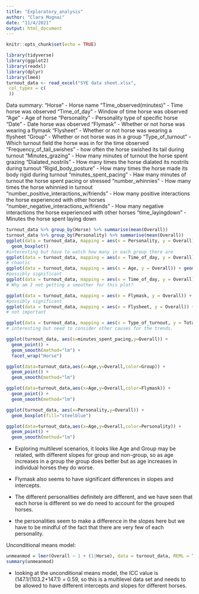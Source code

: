 ```yaml
---
title: "Exploratory_analysis"
author: "Clara Mugnai"
date: "11/4/2021"
output: html_document
---
```


```r
knitr::opts_chunk$set(echo = TRUE)
```

```r
library(tidyverse)
library(ggplot2)
library(readxl)
library(dplyr)
library(lme4)
turnout_data <- read_excel("SYE data sheet.xlsx",
 col_types = c(
 ))
```
Data summary:
  "Horse" - Horse name
  "Time_observed(minutes)" - Time horse was observed
  "Time_of_day" - Window of time horse was observed
  "Age" - Age of horse
  "Personality" - Personality type of specific horse
  "Date" - Date horse was observed
  "Flymask" - Whether or not horse was wearing a flymask
  "Flysheet" - Whether or not horse was wearing a flysheet
  "Group" - Whether or not horse was in a group
  "Type_of_turnout" - Which turnout field the horse was in for the time observed
  "Frequency_of_tail_swishes" - how often the horse swished its tail during turnout
  "Minutes_grazing" - How many minutes of turnout the horse spent grazing
  "Dialated_nostrils" - How many times the horse dialated its nostrils during turnout
  "Rigid_body_posture" - How many times the horse made its body rigid during turnout
  "minutes_spent_pacing" - Haw many minutes of turnout the horse spent pacing or stressed 
  "number_whinnies" - How many times the horse whinnied in turnout
  "number_positive_interactions_w/friends" - How many positive interactions the horse experienced with other horses
  "number_negative_interactions_w/friends" - How many negative interactions the horse experienced with other horses
  "time_layingdown" - Minutes the horse spent laying down

```r
turnout_data %>% group_by(Horse) %>% summarise(mean(Overall))
turnout_data %>% group_by(Personality) %>% summarise(mean(Overall))
ggplot(data = turnout_data, mapping = aes(x = Personality, y = Overall)) +
  geom_boxplot()
#interesting but have to watch how many in each group there are
ggplot(data = turnout_data, mapping = aes(x = Time_of_day, y = Overall)) + geom_boxplot()
# chaotic
ggplot(data = turnout_data, mapping = aes(x = Age, y = Overall)) + geom_point() + geom_smooth(se = FALSE)
#possibly significant
ggplot(data = turnout_data, mapping = aes(x = Time_of_day, y = Overall)) + geom_point() + geom_smooth(se = FALSE)
# Why am I not getting a smoother for this plot?

ggplot(data = turnout_data, mapping = aes(x = Flymask, y = Overall)) + geom_boxplot()
#possibly significant
ggplot(data = turnout_data, mapping = aes(x = Flysheet, y = Overall)) + geom_boxplot()
# not important

ggplot(data = turnout_data, mapping = aes(x = Type_of_turnout, y = Totalnegativesigns)) + geom_boxplot()
# interesting but need to consider other causes for the trends.

ggplot(turnout_data, aes(x=minutes_spent_pacing,y=Overall)) + 
  geom_point() + 
  geom_smooth(method="lm") +
  facet_wrap("Horse")

ggplot(data=turnout_data,aes(x=Age,y=Overall,color=Group)) + 
  geom_point() + 
  geom_smooth(method="lm")

ggplot(data=turnout_data,aes(x=Age,y=Overall,color=Flymask)) + 
  geom_point() + 
  geom_smooth(method="lm")

ggplot(turnout_data, aes(x=Personality,y=Overall)) + 
  geom_boxplot(fill="steelblue")

ggplot(data=turnout_data,aes(x=Age,y=Overall,color=Personality)) + 
  geom_point() + 
  geom_smooth(method="lm")
```

- Exploring multilevel scenarios, it looks like Age and Group may be related, with different slopes for group and non-group, so as age increases in a group the group does better but as age increases in individual horses they do worse. 

- Flymask also seems to have significant differences in slopes and intercepts. 


- The different personalities definitely are different, and we have seen that each horse is different so we do need to account for the grouped horses. 

- the personalities seem to make a difference in the slopes here but we have to be mindful of the fact that there are very few of each personality. 


Unconditional means model:
```r
unmeanmod = lmer(Overall ~ 1 + (1|Horse), data = turnout_data, REML = T)
summary(unmeanmod)
```
- looking at the unconditional means model, the ICC value is (147.1/(103.2+147.1) = 0.59, so this is a multilevel data set and needs to be allowed to have different intercepts and slopes for different horses. 
